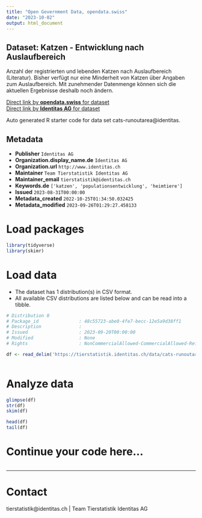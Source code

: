 ```yaml
---
title: "Open Government Data, opendata.swiss"
date: "2023-10-02"
output: html_document
---
```


## Dataset: Katzen - Entwicklung nach Auslaufbereich

Anzahl der registrierten und lebenden Katzen nach Auslaufbereich (Literatur). Bisher verfügt nur eine Minderheit von Katzen über Angaben zum Auslaufbereich. Mit zunehmender Datenmenge können sich die aktuellen Ergebnisse deshalb noch ändern.

[Direct link by **opendata.swiss** for dataset](https://opendata.swiss/de/dataset/katzen-entwicklung-nach-auslaufbereich)<br>
[Direct link by **Identitas AG** for dataset](https://tierstatistik.identitas.ch/)

Auto generated R starter code for data set cats-runoutarea@identitas.

## Metadata

- **Publisher** `Identitas AG`
- **Organization.display_name.de** `Identitas AG`
- **Organization.url** `http://www.identitas.ch`
- **Maintainer** `Team Tierstatistik Identitas AG`
- **Maintainer_email** `tierstatistik@identitas.ch`
- **Keywords.de** `['katzen', 'populationsentwicklung', 'heimtiere']`
- **Issued** `2023-08-31T00:00:00`
- **Metadata_created** `2022-10-25T01:34:50.032425`
- **Metadata_modified** `2023-09-26T01:29:27.458133`


# Load packages

```r

library(tidyverse)
library(skimr)

```

# Load data

-   The dataset has 1 distribution(s) in CSV format.
-   All available CSV distributions are listed below and can be read into a tibble.

```r

# Distribution 0
# Package_id               : 48c55723-abe0-4fe7-becc-12e5a9d38ff1
# Description              : 
# Issued                   : 2023-09-20T00:00:00
# Modified                 : None
# Rights                   : NonCommercialAllowed-CommercialAllowed-ReferenceRequired

df <- read_delim('https://tierstatistik.identitas.ch/data/cats-runoutarea.csv')



```

# Analyze data

```r

glimpse(df)
str(df)
skim(df)

head(df)
tail(df)

```

# Continue your code here...

```r

```

------------------------------------------------------------------------

# Contact

tierstatistik@identitas.ch | Team Tierstatistik Identitas AG
